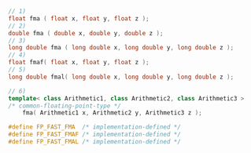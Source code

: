```cpp
// 1)
float fma ( float x, float y, float z );
// 2)
double fma ( double x, double y, double z );
// 3)
long double fma ( long double x, long double y, long double z );
// 4)
float fmaf( float x, float y, float z );
// 5)
long double fmal( long double x, long double y, long double z );
```
```cpp title="Additional Overloads"
// 6)
template< class Arithmetic1, class Arithmetic2, class Arithmetic3 >
/* common-floating-point-type */
    fma( Arithmetic1 x, Arithmetic2 y, Arithmetic3 z );
```

```cpp title="Macro Constants Definition"
#define FP_FAST_FMA  /* implementation-defined */
#define FP_FAST_FMAF /* implementation-defined */
#define FP_FAST_FMAL /* implementation-defined */
```
